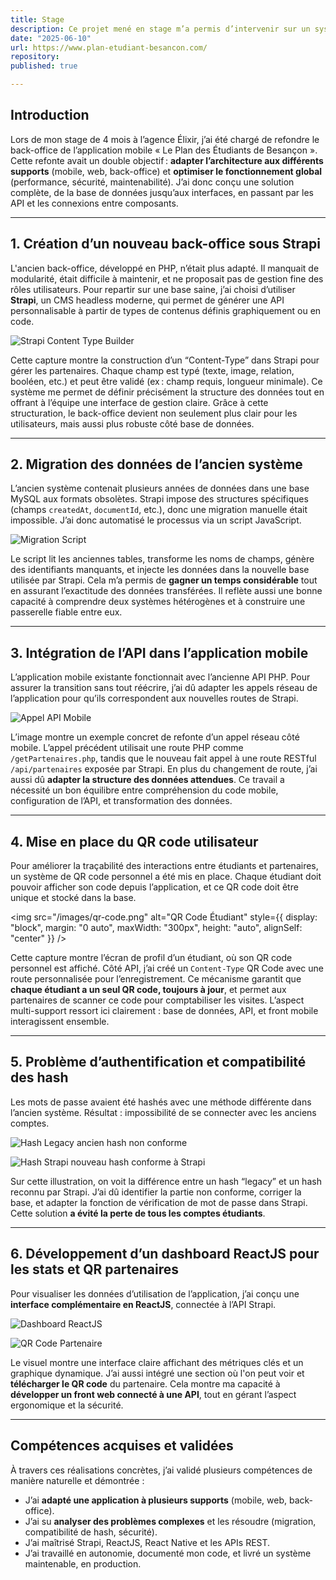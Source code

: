 ```yaml
---
title: Stage
description: Ce projet mené en stage m’a permis d’intervenir sur un système numérique complet (web, mobile, API, base de données) et de refondre une solution existante pour l’adapter à plusieurs supports, tout en optimisant ses performances, sa sécurité et sa maintenabilité.
date: "2025-06-10"
url: https://www.plan-etudiant-besancon.com/
repository:
published: true

---
```


## Introduction

Lors de mon stage de 4 mois à l’agence Élixir, j’ai été chargé de refondre le back-office de l’application mobile « Le Plan des Étudiants de Besançon ».
Cette refonte avait un double objectif : **adapter l’architecture aux différents supports** (mobile, web, back-office) et **optimiser le fonctionnement global** (performance, sécurité, maintenabilité). J’ai donc conçu une solution complète, de la base de données jusqu’aux interfaces, en passant par les API et les connexions entre composants.

---

## 1. Création d’un nouveau back-office sous Strapi

L'ancien back-office, développé en PHP, n’était plus adapté. Il manquait de modularité, était difficile à maintenir, et ne proposait pas de gestion fine des rôles utilisateurs. Pour repartir sur une base saine, j’ai choisi d’utiliser **Strapi**, un CMS headless moderne, qui permet de générer une API personnalisable à partir de types de contenus définis graphiquement ou en code.


![Strapi Content Type Builder](/images/content-type-builder.png)



Cette capture montre la construction d’un “Content-Type” dans Strapi pour gérer les partenaires. Chaque champ est typé (texte, image, relation, booléen, etc.) et peut être validé (ex : champ requis, longueur minimale). 
Ce système me permet de définir précisément la structure des données tout en offrant à l’équipe une interface de gestion claire. Grâce à cette structuration, le back-office devient non seulement plus clair pour les utilisateurs, mais aussi plus robuste côté base de données.

---

## 2. Migration des données de l’ancien système


L’ancien système contenait plusieurs années de données dans une base MySQL aux formats obsolètes. Strapi impose des structures spécifiques (champs `createdAt`, `documentId`, etc.), donc une migration manuelle était impossible. J’ai donc automatisé le processus via un script JavaScript.


![Migration Script](/images/script-migration.png)


Le script lit les anciennes tables, transforme les noms de champs, génère des identifiants manquants, et injecte les données dans la nouvelle base utilisée par Strapi.
Cela m’a permis de **gagner un temps considérable** tout en assurant l’exactitude des données transférées. Il reflète aussi une bonne capacité à comprendre deux systèmes hétérogènes et à construire une passerelle fiable entre eux.

---

## 3. Intégration de l’API dans l’application mobile


L’application mobile existante fonctionnait avec l’ancienne API PHP. Pour assurer la transition sans tout réécrire, j’ai dû adapter les appels réseau de l’application pour qu’ils correspondent aux nouvelles routes de Strapi.

![Appel API Mobile](/images/appel-api.png)


L’image montre un exemple concret de refonte d’un appel réseau côté mobile. L’appel précédent utilisait une route PHP comme `/getPartenaires.php`, tandis que le nouveau fait appel à une route RESTful `/api/partenaires` exposée par Strapi.
En plus du changement de route, j’ai aussi dû **adapter la structure des données attendues**. Ce travail a nécessité un bon équilibre entre compréhension du code mobile, configuration de l’API, et transformation des données.

---

## 4. Mise en place du QR code utilisateur


Pour améliorer la traçabilité des interactions entre étudiants et partenaires, un système de QR code personnel a été mis en place. Chaque étudiant doit pouvoir afficher son code depuis l’application, et ce QR code doit être unique et stocké dans la base.

<img
  src="/images/qr-code.png"
  alt="QR Code Étudiant"
  style={{ display: "block", margin: "0 auto", maxWidth: "300px", height: "auto", alignSelf: "center" }}
/>

Cette capture montre l’écran de profil d’un étudiant, où son QR code personnel est affiché. Côté API, j’ai créé un `Content-Type` QR Code avec une route personnalisée pour l’enregistrement.
Ce mécanisme garantit que **chaque étudiant a un seul QR code, toujours à jour**, et permet aux partenaires de scanner ce code pour comptabiliser les visites. L’aspect multi-support ressort ici clairement : base de données, API, et front mobile interagissent ensemble.

---

## 5. Problème d’authentification et compatibilité des hash


Les mots de passe avaient été hashés avec une méthode différente dans l’ancien système. Résultat : impossibilité de se connecter avec les anciens comptes.


![Hash Legacy](/images/ancien-hash.png)
ancien hash non conforme

![Hash Strapi](/images/nouveau-hash.png)
nouveau hash conforme à Strapi


Sur cette illustration, on voit la différence entre un hash “legacy” et un hash reconnu par Strapi. J’ai dû identifier la partie non conforme, corriger la base, et adapter la fonction de vérification de mot de passe dans Strapi. Cette solution **a évité la perte de tous les comptes étudiants**.

---

## 6. Développement d’un dashboard ReactJS pour les stats et QR partenaires


Pour visualiser les données d’utilisation de l’application, j’ai conçu une **interface complémentaire en ReactJS**, connectée à l’API Strapi.


![Dashboard ReactJS](/images/graphique-accueil.png)

![QR Code Partenaire](/images/qr-code-partenaire.png)


Le visuel montre une interface claire affichant des métriques clés et un graphique dynamique. J’ai aussi intégré une section où l'on peut voir et **télécharger le QR code** du partenaire. Cela montre ma capacité à **développer un front web connecté à une API**, tout en gérant l’aspect ergonomique et la sécurité.

---

## Compétences acquises et validées

À travers ces réalisations concrètes, j’ai validé plusieurs compétences de manière naturelle et démontrée :

- J’ai **adapté une application à plusieurs supports** (mobile, web, back-office).
- J’ai su **analyser des problèmes complexes** et les résoudre (migration, compatibilité de hash, sécurité).
- J’ai maîtrisé Strapi, ReactJS, React Native et les APIs REST.
- J’ai travaillé en autonomie, documenté mon code, et livré un système maintenable, en production.